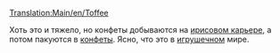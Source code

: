 [[Translation:Main/en/Toffee]]{{en/-}}
{{ru/Груз|груз=Ириски
|изображение=ToffeeQuarry.png
|производит=[[Main/ru/Ирисовый карьер|Ирисовый карьер]]
|принимает=[[Main/ru/Конфетная фабрика|Конфетная фабрика]]
}}

Хоть это и тяжело, но конфеты добываются на [[Main/ru/Ирисовый карьер|ирисовом карьере]], а потом пакуются в [[Main/ru/Конфеты|конфеты]]. Ясно, что это в [[Main/en/Климат/Ru#Игрушечный|игрушечном]] мире.